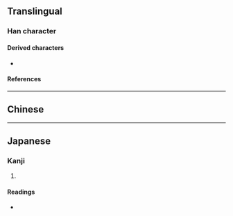 {{also|劉}}
{{character info/new}}
==Translingual==

===Han character===
{{Han char|rn=18|rad=刀|as=04|sn=6|four=|canj=YKLN|ids=⿰文刂}}

====Derived characters====
* {{l|mul|[[𭇯]], [[浏]], [[𦀑]], [[𩗌]], [[𠡖]]}}

====References====
{{Han ref|kx=0137.301|dkj=01908|dj=0309.190|hdz=10327.130|uh=5218}}

----

==Chinese==
{{zh-see|劉}}

----

==Japanese==

===Kanji===
{{ja-kanji|grade=|rs=刀04}}

# {{defn|lang=ja|sort=刀04}}

====Readings====
* {{ja-readings|on=[[りゅう]] (ryū)|kun=[[ころす]] (korosu)}}